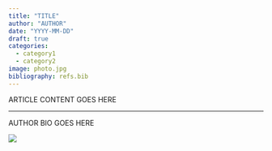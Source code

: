 ```yaml
---
title: "TITLE"
author: "AUTHOR"
date: "YYYY-MM-DD"
draft: true
categories:
  - category1
  - category2
image: photo.jpg
bibliography: refs.bib
---
```


ARTICLE CONTENT GOES HERE

<hr>

::: {.callout-note title="About the author" style="" icon=false}
AUTHOR BIO GOES HERE
:::

![](AUTHOR-PHOTO.jpg)
